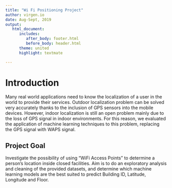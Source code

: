 ```yaml
---
title: "Wi Fi Positioning Project"
author: virgen.io
date: Aug-Sept, 2019
output:
   html_document:
      includes:
         after_body: footer.html
         before_body: header.html
      theme: united
      highlight: textmate

---
```



<h1>Introduction</h1>
Many real world applications need to know the localization of a user in the world to provide their services. Outdoor localization problem can be solved very accurately thanks to the inclusion of GPS sensors into the mobile devices. However, indoor localization is still an open problem mainly due to the loss of GPS signal in indoor environments. For this reason, we evaluated the application of machine learning techniques to this problem, replacing the GPS signal with WAPS signal.

<h2>Project Goal</h2>
Investigate the possibility of using "WiFi Access Points" to determine a person's location inside closed facilities. Aim is to do an exploratory analysis and cleaning of the provided datasets, and determine which machine learning models are the best suited to predict  Building ID, Latitude, Longitude and Floor.